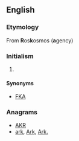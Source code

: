 ==English==

===Etymology===
From '''R'''os'''k'''osmos ('''a'''gency)

===Initialism===
{{rfc-header|Initialism}}
{{en-initialism}}

# {{context|space flight|Russia|lang=en}} {{initialism of|w:Russian Federal Space Agency|Russian Federal Space Agency|lang=en}}

====Synonyms====
* [[FKA]]

===Anagrams===
* [[AKR#English|AKR]]
* [[ark#English|ark]], [[Ark#English|Ark]], [[Ark.#English|Ark.]]